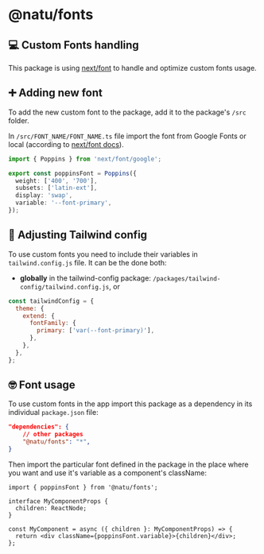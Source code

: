 # @natu/fonts

## 💻 Custom Fonts handling

This package is using [next/font](https://nextjs.org/docs/pages/building-your-application/optimizing/fonts) to handle
and optimize custom fonts usage.

## ➕ Adding new font

To add the new custom font to the package, add it to the package's `/src` folder.

In `/src/FONT_NAME/FONT_NAME.ts` file import the font from Google Fonts or local (according
to [next/font docs](https://nextjs.org/docs/pages/building-your-application/optimizing/fonts)).

```ts copy filename="packages/fonts/src/Poppins.ts" {3-8}
import { Poppins } from 'next/font/google';

export const poppinsFont = Poppins({
  weight: ['400', '700'],
  subsets: ['latin-ext'],
  display: 'swap',
  variable: '--font-primary',
});
```

## 🎨 Adjusting Tailwind config

To use custom fonts you need to include their variables in `tailwind.config.js` file. It can be the done both:

- **globally** in the tailwind-config package: `/packages/tailwind-config/tailwind.config.js`, or

```js filename="/packages/tailwind-config/tailwind.config.js" {4-6}
const tailwindConfig = {
  theme: {
    extend: {
      fontFamily: {
        primary: ['var(--font-primary)'],
      },
    },
  },
};
```

## 🤓 Font usage

To use custom fonts in the app import this package as a dependency in its individual `package.json` file:

```json filename="/[your-workspace]/package.json" {3}
"dependencies": {
    // other packages
    "@natu/fonts": "*",
}
```

Then import the particular font defined in the package in the place where you want and use it's variable as a component's className:

```tsx copy {1,8} /poppinsFont/
import { poppinsFont } from '@natu/fonts';

interface MyComponentProps {
  children: ReactNode;
}

const MyComponent = async ({ children }: MyComponentProps) => {
  return <div className={poppinsFont.variable}>{children}</div>;
};
```
